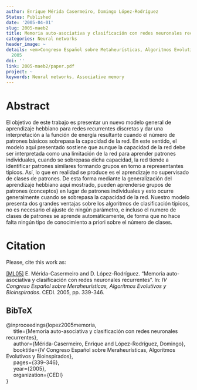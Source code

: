 ```yaml
---
author: Enrique Mérida Casermeiro, Domingo López-Rodríguez
Status: Published
date: '2005-04-01'
slug: 2005-maeb2
title: Memoria auto-asociativa y clasificación con redes neuronales recurrentes
categories: Neural networks
header_image: ~
details: <em>Congreso Español sobre Metaheurísticas, Algoritmos Evolutivos y Bioinspirados</em>
  2005
doi: ''
link: 2005-maeb2/paper.pdf
project: ~
keywords: Neural networks, Associative memory
---
```



# Abstract


El objetivo de este trabajo es presentar un nuevo modelo general de aprendizaje hebbiano para redes recurrentes discretas y dar una interpretación a la función de energía resultante cuando el número de patrones básicos sobrepasa la capacidad de la red. En este sentido, el modelo aquí presentado sostiene que aunque la capacidad de la red debe ser interpretada como una limitación de la red para aprender patrones individuales, cuando se sobrepasa dicha capacidad, la red tiende a identificar patrones similares formando grupos en torno a representantes típicos. Así, lo que en realidad se produce es el aprendizaje no supervisado de clases de patrones. De esta forma mediante la generalización del aprendizaje hebbiano aquí mostrado, pueden aprenderse grupos de patrones (conceptos) en lugar de patrones individuales y esto ocurre generalmente cuando se sobrepasa la capacidad de la red. Nuestro modelo presenta dos grandes ventajas sobre los algoritmos de clasificación típicos, no es necesario el ajuste de ningún parámetro, e incluso el numero de clases de patrones se aprende automáticamente, de forma que no hace falta ningún tipo de conocimiento a priori sobre el número de clases.







# Citation
Please, cite this work as:


<a name=bib-lopez2005memoria></a>[[ML05]](#cite-lopez2005memoria) E. Mérida-Casermeiro and D. López-Rodríguez. “Memoria auto-asociativa y clasificación con redes neuronales recurrentes”. In: _IV Congreso Español sobre Meraheurísticas, Algoritmos Evolutivos y Bioinspirados_. CEDI. 2005, pp. 339-346.

::: {.callout-note appearance="minimal" collapse=true}

## BibTeX

@inproceedings{lopez2005memoria,<br>&nbsp;&nbsp;&nbsp;&nbsp;  title={Memoria auto-asociativa y clasificación con redes neuronales recurrentes},<br>&nbsp;&nbsp;&nbsp;&nbsp;  author={Mérida-Casermeiro, Enrique and López-Rodríguez, Domingo},<br>&nbsp;&nbsp;&nbsp;&nbsp;  booktitle={IV Congreso Español sobre Meraheurísticas, Algoritmos Evolutivos y Bioinspirados},<br>&nbsp;&nbsp;&nbsp;&nbsp;  pages={339--346},<br>&nbsp;&nbsp;&nbsp;&nbsp;  year={2005},<br>&nbsp;&nbsp;&nbsp;&nbsp;  organization={CEDI}<br>}

:::


